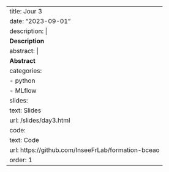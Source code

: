 
---
title: Jour 3
date: "2023-09-01"
description: |
  <b>Description</b>
abstract: |
  <b>Abstract</b>
categories:
  - python
  - MLflow
slides:
  text: Slides
  url: /slides/day3.html
code:
  text: Code 
  url: https://github.com/InseeFrLab/formation-bceao
order: 1
---